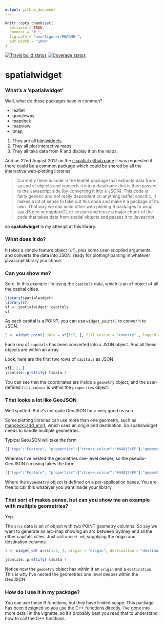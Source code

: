 ```yaml
---
output: github_document
---
```


<!-- README.md is generated from README.Rmd. Please edit that file -->

```r
knitr::opts_chunk$set(
  collapse = TRUE,
  comment = "# ",
  fig.path = "man/figures/README-",
  out.width = "100%"
)
```

[![Travis build status](https://travis-ci.org/SymbolixAU/spatialwidget.svg?branch=master)](https://travis-ci.org/SymbolixAU/spatialwidget)
[![Coverage status](https://codecov.io/gh/SymbolixAU/spatialwidget/branch/master/graph/badge.svg)](https://codecov.io/github/SymbolixAU/spatialwidget?branch=master)

# spatialwidget

### What's a 'spatialwidget'

Well, what do these packages have in common?

- leaflet
- googleway
- mapdeck
- mapview
- tmap

1. They are all [htmlwidgets](http://www.htmlwidgets.org/)
2. They all plot interactive maps
3. They all take data from R and display it on the maps.

And on 22nd August 2017 on the [r-spatial github page](https://github.com/r-spatial/discuss/issues/15#issue-251762127) it was requested if there could be a common package which could be shared by all the interactive web-plotting libraries

> Currently there is code in the leaflet package that extracts data from sp and sf objects and converts it into a dataframe that is then passed to the Javascript side (by converting it into a JSON).
This code is fairly generic and not really dependent on anything leaflet specific. It makes a lot of sense to take out this code and make it a package of its own. That way we can build other web plotting R packages to wrap say d3.geo or mapboxGL or cesium and reuse a major chunk of the code that takes data from spatial objects and passes it to Javascript.

so **spatialwidget** is my attempt at this library.

### What does it do?

It takes a simple feature object (`sf`), plus some user-supplied arguments, and converts the data into JSON, ready for plotting/ parsing in whatever javascript library you chose. 

### Can you show me?

Sure. In this example I'm using the `capitals` data, which is an `sf` object of all the capital cities.

```r
library(spatialwidget)
library(sf)
sf <- spatialwidget::capitals
sf
```

As each capital is a POINT, you can use `widget_point()` to conver it to JSON. 

```r
l <- widget_point( data = sf[1:2, ], fill_colour = "country" , legend = F)
```

Each row of `capitals` has been converted into a JSON object. And all these objects are within an array.

Look, here are the first two rows of `capitals` as JSON

```r
sf[1:2, ]
jsonlite::prettify( l$data )
```

You can see that the coordinates are inside a `geometry` object, and the user-defined `fill_colour` is within the `properties` object. 

### That looks a lot like GeoJSON

Well spotted. But it's not quite GeoJSON for a very good reason. 

Some plotting libraries can use more than one geometry, such as [mapdeck::add_arc()](https://github.com/SymbolixAU/mapdeck#basic-use), which uses an origin and destination. So spatialwidget needs to handle multiple geometries.

Typical GeoJSON will take the form

```js
[{"type":"Feature", "properties":{"stroke_colour":"#440154FF"},"geometry":{"type":"Point","coordinates":[0,0]}}]
```

Whereas I've nested the geometries one-level deeper, so the pseudo-GeoJSON i'm using takes the form

```js
[{"type":"Feature", "properties":{"stroke_colour":"#440154FF"},"geometry":{"myGeometry":{"type":"Point","coordinates":[0,0]}}}]
```

Where the `myGeometry` object is defined on a per-application bases. You are free to call this whatever you want inside your library. 

### That sort of makes sense, but can you show me an example with multiple geometries?

Yep. 

The `arcs` data is an `sf` object with two POINT geometry columns. So say we want to generate an arc-map showing an arc between Sydney and all the other capitals cities. Just call `widget_od`, supplying the origin and destination columns.


```r

l <- widget_od( arcs[1:2, ], origin = "origin", destination = "destination")

jsonlite::prettify( l$data )

```

Notice now the `geometry` object has within it an `origin` and a `destination`. This is why I've nested the geometries one level deeper within the GeoJSON


### How do I use it in my package?

You can use these R functions, but they have limited scope. This package has been designed so you use the C++ functions directly. I've gone into more detail in the vignette, so it's probably best you read that to understand how to call the C++ functions. 














